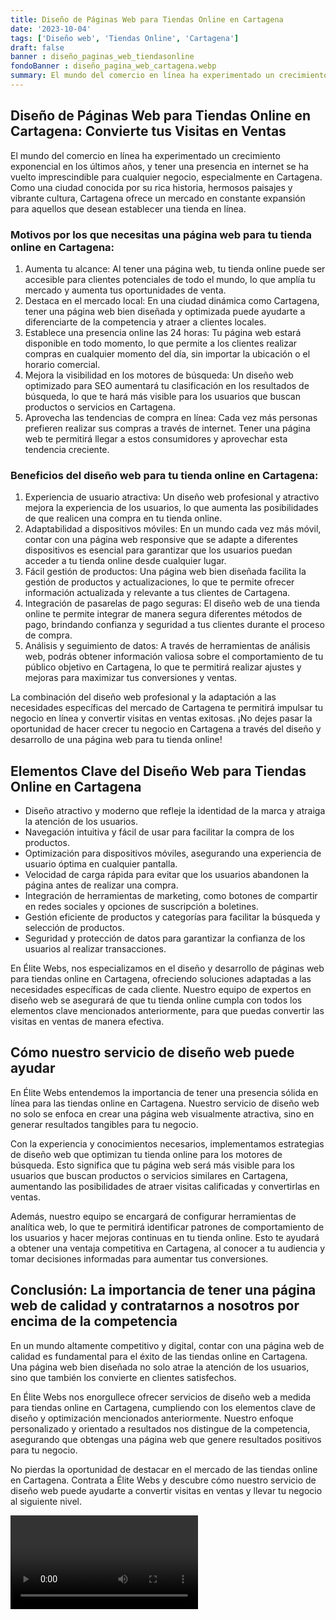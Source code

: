 ```yaml
---
title: Diseño de Páginas Web para Tiendas Online en Cartagena
date: '2023-10-04'
tags: ['Diseño web', 'Tiendas Online', 'Cartagena']
draft: false
banner : diseño_paginas_web_tiendasonline
fondoBanner : diseño_pagina_web_cartagena.webp
summary: El mundo del comercio en línea ha experimentado un crecimiento exponencial en los últimos años, y tener una presencia en internet se ha vuelto imprescindible para cualquier negocio, especialmente en Cartagena. Como una ciudad conocida por su rica historia, hermosos paisajes y vibrante cultura, Cartagena ofrece un mercado en constante expansión para aquellos que desean establecer una tienda en línea.
---
```


## Diseño de Páginas Web para Tiendas Online en Cartagena: Convierte tus Visitas en Ventas

El mundo del comercio en línea ha experimentado un crecimiento exponencial en los últimos años, y tener una presencia en internet se ha vuelto imprescindible para cualquier negocio, especialmente en Cartagena. Como una ciudad conocida por su rica historia, hermosos paisajes y vibrante cultura, Cartagena ofrece un mercado en constante expansión para aquellos que desean establecer una tienda en línea.

### Motivos por los que necesitas una página web para tu tienda online en Cartagena:

1. Aumenta tu alcance: Al tener una página web, tu tienda online puede ser accesible para clientes potenciales de todo el mundo, lo que amplía tu mercado y aumenta tus oportunidades de venta.
2. Destaca en el mercado local: En una ciudad dinámica como Cartagena, tener una página web bien diseñada y optimizada puede ayudarte a diferenciarte de la competencia y atraer a clientes locales.
3. Establece una presencia online las 24 horas: Tu página web estará disponible en todo momento, lo que permite a los clientes realizar compras en cualquier momento del día, sin importar la ubicación o el horario comercial.
4. Mejora la visibilidad en los motores de búsqueda: Un diseño web optimizado para SEO aumentará tu clasificación en los resultados de búsqueda, lo que te hará más visible para los usuarios que buscan productos o servicios en Cartagena.
5. Aprovecha las tendencias de compra en línea: Cada vez más personas prefieren realizar sus compras a través de internet. Tener una página web te permitirá llegar a estos consumidores y aprovechar esta tendencia creciente.

### Beneficios del diseño web para tu tienda online en Cartagena:

1. Experiencia de usuario atractiva: Un diseño web profesional y atractivo mejora la experiencia de los usuarios, lo que aumenta las posibilidades de que realicen una compra en tu tienda online.
2. Adaptabilidad a dispositivos móviles: En un mundo cada vez más móvil, contar con una página web responsive que se adapte a diferentes dispositivos es esencial para garantizar que los usuarios puedan acceder a tu tienda online desde cualquier lugar.
3. Fácil gestión de productos: Una página web bien diseñada facilita la gestión de productos y actualizaciones, lo que te permite ofrecer información actualizada y relevante a tus clientes de Cartagena.
4. Integración de pasarelas de pago seguras: El diseño web de una tienda online te permite integrar de manera segura diferentes métodos de pago, brindando confianza y seguridad a tus clientes durante el proceso de compra.
5. Análisis y seguimiento de datos: A través de herramientas de análisis web, podrás obtener información valiosa sobre el comportamiento de tu público objetivo en Cartagena, lo que te permitirá realizar ajustes y mejoras para maximizar tus conversiones y ventas.

La combinación del diseño web profesional y la adaptación a las necesidades específicas del mercado de Cartagena te permitirá impulsar tu negocio en línea y convertir visitas en ventas exitosas. ¡No dejes pasar la oportunidad de hacer crecer tu negocio en Cartagena a través del diseño y desarrollo de una página web para tu tienda online!

<GifSeo />

<Cta />

## Elementos Clave del Diseño Web para Tiendas Online en Cartagena

- Diseño atractivo y moderno que refleje la identidad de la marca y atraiga la atención de los usuarios.
- Navegación intuitiva y fácil de usar para facilitar la compra de los productos.
- Optimización para dispositivos móviles, asegurando una experiencia de usuario óptima en cualquier pantalla.
- Velocidad de carga rápida para evitar que los usuarios abandonen la página antes de realizar una compra.
- Integración de herramientas de marketing, como botones de compartir en redes sociales y opciones de suscripción a boletines.
- Gestión eficiente de productos y categorías para facilitar la búsqueda y selección de productos.
- Seguridad y protección de datos para garantizar la confianza de los usuarios al realizar transacciones.

En Élite Webs, nos especializamos en el diseño y desarrollo de páginas web para tiendas online en Cartagena, ofreciendo soluciones adaptadas a las necesidades específicas de cada cliente. Nuestro equipo de expertos en diseño web se asegurará de que tu tienda online cumpla con todos los elementos clave mencionados anteriormente, para que puedas convertir las visitas en ventas de manera efectiva.

## Cómo nuestro servicio de diseño web puede ayudar

En Élite Webs entendemos la importancia de tener una presencia sólida en línea para las tiendas online en Cartagena. Nuestro servicio de diseño web no solo se enfoca en crear una página web visualmente atractiva, sino en generar resultados tangibles para tu negocio.

Con la experiencia y conocimientos necesarios, implementamos estrategias de diseño web que optimizan tu tienda online para los motores de búsqueda. Esto significa que tu página web será más visible para los usuarios que buscan productos o servicios similares en Cartagena, aumentando las posibilidades de atraer visitas calificadas y convertirlas en ventas.

Además, nuestro equipo se encargará de configurar herramientas de analítica web, lo que te permitirá identificar patrones de comportamiento de los usuarios y hacer mejoras continuas en tu tienda online. Esto te ayudará a obtener una ventaja competitiva en Cartagena, al conocer a tu audiencia y tomar decisiones informadas para aumentar tus conversiones.

## Conclusión: La importancia de tener una página web de calidad y contratarnos a nosotros por encima de la competencia

En un mundo altamente competitivo y digital, contar con una página web de calidad es fundamental para el éxito de las tiendas online en Cartagena. Una página web bien diseñada no solo atrae la atención de los usuarios, sino que también los convierte en clientes satisfechos.

En Élite Webs nos enorgullece ofrecer servicios de diseño web a medida para tiendas online en Cartagena, cumpliendo con los elementos clave de diseño y optimización mencionados anteriormente. Nuestro enfoque personalizado y orientado a resultados nos distingue de la competencia, asegurando que obtengas una página web que genere resultados positivos para tu negocio.

No pierdas la oportunidad de destacar en el mercado de las tiendas online en Cartagena. Contrata a Élite Webs y descubre cómo nuestro servicio de diseño web puede ayudarte a convertir visitas en ventas y llevar tu negocio al siguiente nivel.

<Video />

<CtaBot job='Tiendas Online' city='Cartagena'/>

<Gmaps query='Cartagena+españa+maps' />